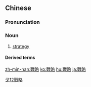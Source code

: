 {{also|戦略|战略}}
==Chinese==
{{zh-forms|s=战略}}

===Pronunciation===
{{zh-pron
|m=zhànlüè
|c=zin3 loek6
|mn=qz,tw,xm:chiàn-lio̍k/twv,zz:chiàn-lia̍k

|cat=n
}}

===Noun===
{{zh-noun}}

# [[strategy]]

====Derived terms====
{{zh-der|戰略家}}

[[Category:Intermediate Mandarin|戈12戰略]]

[[zh-min-nan:戰略]]
[[ko:戰略]]
[[hu:戰略]]
[[ja:戰略]]